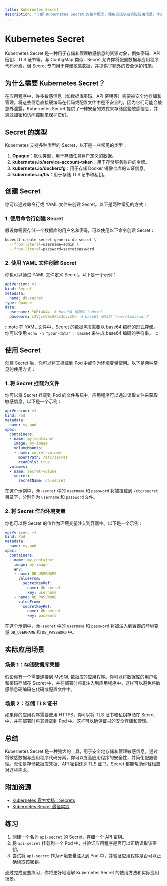 ```yaml
---
title: Kubernetes Secret
description: "了解 Kubernetes Secret 的基本概念、使用方法以及实际应用场景。本文适合初学者，帮助你掌握如何在 Kubernetes 中安全地管理敏感信息。"
---
```


# Kubernetes Secret

Kubernetes Secret 是一种用于存储和管理敏感信息的资源对象，例如密码、API 密钥、TLS 证书等。与 ConfigMap 类似，Secret 允许你将配置数据与应用程序代码分离，但 Secret 专门用于存储敏感数据，并提供了额外的安全保护措施。

## 为什么需要 Kubernetes Secret？

在应用程序中，许多敏感信息（如数据库密码、API 密钥等）需要被安全地存储和管理。将这些信息直接硬编码在代码或配置文件中是不安全的，因为它们可能会被意外泄露。Kubernetes Secret 提供了一种安全的方式来存储这些敏感信息，并通过加密和访问控制来保护它们。

## Secret 的类型

Kubernetes 支持多种类型的 Secret，以下是一些常见的类型：

1. **Opaque**：默认类型，用于存储任意用户定义的数据。
2. **kubernetes.io/service-account-token**：用于存储服务账户的令牌。
3. **kubernetes.io/dockercfg**：用于存储 Docker 镜像仓库的认证信息。
4. **kubernetes.io/tls**：用于存储 TLS 证书和私钥。

## 创建 Secret

你可以通过命令行或 YAML 文件来创建 Secret。以下是两种常见的方式：

### 1. 使用命令行创建 Secret

假设你需要存储一个数据库的用户名和密码，可以使用以下命令创建 Secret：

```bash
kubectl create secret generic db-secret \
  --from-literal=username=admin \
  --from-literal=password=secretpassword
```

### 2. 使用 YAML 文件创建 Secret

你也可以通过 YAML 文件定义 Secret。以下是一个示例：

```yaml
apiVersion: v1
kind: Secret
metadata:
  name: db-secret
type: Opaque
data:
  username: YWRtaW4=  # base64 编码的 "admin"
  password: c2VjcmV0cGFzc3dvcmQ=  # base64 编码的 "secretpassword"
```

:::note
在 YAML 文件中，Secret 的数据字段需要以 base64 编码的形式存储。你可以使用 `echo -n "your-data" | base64` 来生成 base64 编码的字符串。
:::

## 使用 Secret

创建 Secret 后，你可以将其挂载到 Pod 中或作为环境变量使用。以下是两种常见的使用方式：

### 1. 将 Secret 挂载为文件

你可以将 Secret 挂载到 Pod 的文件系统中，应用程序可以通过读取文件来获取敏感信息。以下是一个示例：

```yaml
apiVersion: v1
kind: Pod
metadata:
  name: my-pod
spec:
  containers:
  - name: my-container
    image: my-image
    volumeMounts:
    - name: secret-volume
      mountPath: /etc/secret
      readOnly: true
  volumes:
  - name: secret-volume
    secret:
      secretName: db-secret
```

在这个示例中，`db-secret` 中的 `username` 和 `password` 将被挂载到 `/etc/secret` 目录下，分别作为 `username` 和 `password` 文件。

### 2. 将 Secret 作为环境变量

你也可以将 Secret 的值作为环境变量注入到容器中。以下是一个示例：

```yaml
apiVersion: v1
kind: Pod
metadata:
  name: my-pod
spec:
  containers:
  - name: my-container
    image: my-image
    env:
    - name: DB_USERNAME
      valueFrom:
        secretKeyRef:
          name: db-secret
          key: username
    - name: DB_PASSWORD
      valueFrom:
        secretKeyRef:
          name: db-secret
          key: password
```

在这个示例中，`db-secret` 中的 `username` 和 `password` 将被注入到容器的环境变量 `DB_USERNAME` 和 `DB_PASSWORD` 中。

## 实际应用场景

### 场景 1：存储数据库凭据

假设你有一个需要连接到 MySQL 数据库的应用程序。你可以将数据库的用户名和密码存储在 Secret 中，并在部署时将其注入到应用程序中。这样可以避免将敏感信息硬编码在代码或配置文件中。

### 场景 2：存储 TLS 证书

如果你的应用程序需要使用 HTTPS，你可以将 TLS 证书和私钥存储在 Secret 中，并在部署时将其挂载到 Pod 中。这样可以确保证书的安全存储和管理。

## 总结

Kubernetes Secret 是一种强大的工具，用于安全地存储和管理敏感信息。通过将敏感数据与应用程序代码分离，你可以提高应用程序的安全性，并简化配置管理。无论是存储数据库凭据、API 密钥还是 TLS 证书，Secret 都能帮助你轻松应对这些需求。

## 附加资源

- [Kubernetes 官方文档：Secrets](https://kubernetes.io/docs/concepts/configuration/secret/)
- [Kubernetes Secret 最佳实践](https://kubernetes.io/docs/concepts/configuration/secret/#best-practices)

## 练习

1. 创建一个名为 `api-secret` 的 Secret，存储一个 API 密钥。
2. 将 `api-secret` 挂载到一个 Pod 中，并验证应用程序是否可以正确读取该密钥。
3. 尝试将 `api-secret` 作为环境变量注入到 Pod 中，并验证应用程序是否可以正确读取该密钥。

通过完成这些练习，你将更好地理解 Kubernetes Secret 的使用方法和实际应用场景。